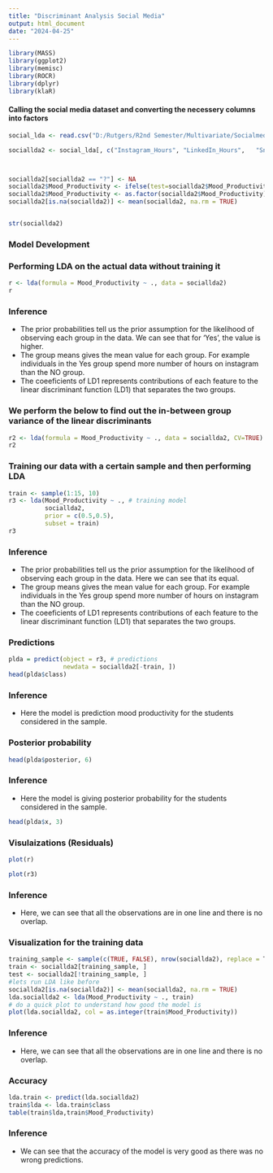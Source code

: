 ---
title: "Discriminant Analysis Social Media"
output: html_document
date: "2024-04-25"
---

```{r}
library(MASS)
library(ggplot2)
library(memisc)
library(ROCR)
library(dplyr)
library(klaR)
```

#### Calling the social media dataset and converting the necessery columns into factors

```{r}
social_lda <- read.csv("D:/Rutgers/R2nd Semester/Multivariate/Socialmediacleaned.csv",row.names=1)

sociallda2 <- social_lda[, c("Instagram_Hours",	"LinkedIn_Hours",	"Snapchat_Hours", "Twitter_Hours",	"Whatsapp_Wechat_hours", "Reddit_hours",	"Youtube_hours",	"OTT_hours", "Mood_Productivity")]



sociallda2[sociallda2 == "?"] <- NA
sociallda2$Mood_Productivity <- ifelse(test=sociallda2$Mood_Productivity =="Yes", yes="Yes", no="No") 
sociallda2$Mood_Productivity <- as.factor(sociallda2$Mood_Productivity)
sociallda2[is.na(sociallda2)] <- mean(sociallda2, na.rm = TRUE)


str(sociallda2)
```

### Model Development 
### Performing LDA on the actual data without training it

```{r}
r <- lda(formula = Mood_Productivity ~ ., data = sociallda2)
r
```

### Inference
* The prior probabilities tell us the prior assumption for the likelihood of observing each group in the data. We can see that for 'Yes', the value is higher.
* The group means gives the mean value for each group. For example individuals in the Yes group spend more number of hours on instagram than the NO group.
* The coeeficients of LD1 represents contributions of each feature to the linear discriminant function (LD1) that separates the two groups.


### We perform the below to find out the in-between group variance of the linear discriminants

```{r}
r2 <- lda(formula = Mood_Productivity ~ ., data = sociallda2, CV=TRUE)
r2
```

### Training our data with a certain sample and then performing LDA

```{r}
train <- sample(1:15, 10)
r3 <- lda(Mood_Productivity ~ ., # training model
          sociallda2,
          prior = c(0.5,0.5),
          subset = train)
r3

```

### Inference
* The prior probabilities tell us the prior assumption for the likelihood of observing each group in the data. Here we can see that its equal.
* The group means gives the mean value for each group. For example individuals in the Yes group spend more number of hours on instagram than the NO group.
* The coeeficients of LD1 represents contributions of each feature to the linear discriminant function (LD1) that separates the two groups.


### Predictions

```{r}
plda = predict(object = r3, # predictions
               newdata = sociallda2[-train, ])
head(plda$class)
```

### Inference
* Here the model is prediction mood productivity for the students considered in the sample.

### Posterior probability

```{r}
head(plda$posterior, 6)
```
### Inference
* Here the model is giving posterior probability for the students considered in the sample.

```{r}
head(plda$x, 3)
```

### Visulaizations (Residuals)

```{r}
plot(r)
```

```{r}
plot(r3)
```

### Inference
* Here, we can see that all the observations are in one line and there is no overlap. 


### Visualization for the training data

```{r}
training_sample <- sample(c(TRUE, FALSE), nrow(sociallda2), replace = T, prob = c(0.75,0.25))
train <- sociallda2[training_sample, ]
test <- sociallda2[!training_sample, ]
#lets run LDA like before
sociallda2[is.na(sociallda2)] <- mean(sociallda2, na.rm = TRUE)
lda.sociallda2 <- lda(Mood_Productivity ~ ., train)
# do a quick plot to understand how good the model is
plot(lda.sociallda2, col = as.integer(train$Mood_Productivity))

```

### Inference
* Here, we can see that all the observations are in one line and there is no overlap. 

### Accuracy

```{r}
lda.train <- predict(lda.sociallda2)
train$lda <- lda.train$class
table(train$lda,train$Mood_Productivity)
```

### Inference
* We can see that the accuracy of the model is very good as there was no wrong predictions.